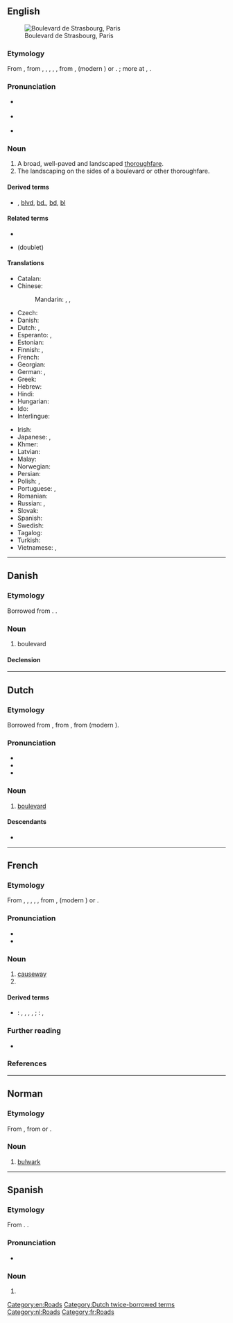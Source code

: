 {{also|Boulevard}}
==English==
[[Image:Paris boulevard de strasbourg.jpg|thumb|Boulevard de Strasbourg, Paris]]

===Etymology===
From {{bor|en|fr|boulevard}}, from {{der|en|frm|boulevard}}, {{m|frm|bollevart}}, {{m|frm|boulevars}}, {{m|frm|bolevers}}, {{m|frm|bollewerc|t=promenade, avenue, rampart}}, from {{der|en|gmh|bolewerc}}, {{m|gmh|bolwerc}} (modern {{cog|de|Bollwerk}}) or {{der|en|dum|bolwerk|t=[[bulwark]], [[bastion]]}}. {{doublet|en|bulwark}}; more at {{m|en|bole}}, {{m|en|work}}.

===Pronunciation===
* {{a|RP}} {{IPA|en|/ˈbuː.ləˌvɑːd/}}
* {{a|US|CA}} {{IPA|en|/ˈbʊləvɑɹd/}}
* {{audio|en|en-ca-boulevard.opus|Audio (CA)}}

===Noun===
{{en-noun}}

# A broad, well-paved and landscaped [[thoroughfare]].
# The landscaping on the sides of a boulevard or other thoroughfare.

====Derived terms====
* {{sense|abbreviation}} {{l|en|blvd.}}, [[blvd]], [[bd.]], [[bd]], [[bl]]

====Related terms====
* {{l|en|boulevardier}}
* {{l|en|bulwark}} (doublet)

====Translations====
{{trans-top|broad, landscaped thoroughfare}}
* Catalan: {{t|ca|bulevard|m}}
* Chinese:
*: Mandarin: {{t+|cmn|林蔭大道|sc=Hani}}, {{t+|cmn|林荫大道|tr=línyīndàdào|sc=Hani}}, {{t+|cmn|大道|tr=dàdào|sc=Hani}}
* Czech: {{t+|cs|bulvár|m}}
* Danish: {{t+|da|boulevard|c}}
* Dutch: {{t+|nl|hoofdweg|m}}, {{t+|nl|boulevard|m}}
* Esperanto: {{t|eo|bulvardo}}, {{t+|eo|aleo}}
* Estonian: {{t|et|puiestee}}
* Finnish: {{t+|fi|bulevardi}}, {{t+|fi|puistokatu}}
* French: {{t+|fr|boulevard|m}}
* Georgian: {{t|ka|ბულვარი|sc=Geor}}
* German: {{t+|de|Boulevard|m}}, {{t+|de|Prachtstraße|f}}
* Greek: {{t+|el|λεωφόρος|f}}
* Hebrew: {{t+|he|שְׂדֵרָה|f|tr=sderá}}
* Hindi: {{t+|hi|मार्ग|m}}
* Hungarian: {{t+|hu|körút}}
* Ido: {{t+|io|bulvardo}}
* Interlingue: {{t|ie|bulevard}}
{{trans-mid}}
* Irish: {{t|ga|búlbhard|m}}
* Japanese: {{t|ja|大通り|tr=おおどおり, ōdōri}}, {{t|ja|ブールバード|tr=būrubādo}}
* Khmer: {{t|km|មហាវិថី|sc=Khmr|tr=mɔhaa vi’tʰǝy}}
* Latvian: {{t|lv|bulvāris|m}}
* Malay: {{t|ms|boulevard}}
* Norwegian: {{t|no|bulevard}}
* Persian: {{t+|fa|بولوار|tr=bulvâr|sc=fa-Arab}}
* Polish: {{t+|pl|bulwar|m}}, {{t+|pl|aleja|f}}
* Portuguese: {{t+|pt|alameda|f}} {{qualifier|Brazil}}, {{t+|pt|bulevar|m}}
* Romanian: {{t+|ro|bulevard|n}}
* Russian: {{t+|ru|бульва́р|m}}, {{t+|ru|проспе́кт|m}}
* Slovak: {{t+|sk|bulvár|m}}
* Spanish: {{t+|es|bulevar|m}}
* Swedish: {{t|sv|bulevard}}
* Tagalog: {{t|tl|bulebar}}
* Turkish: {{t+|tr|bulvar}}
* Vietnamese: {{t+|vi|đại lộ}}, {{t|vi|đường lớn}}
{{trans-bottom}}

[[Category:en:Roads]]

----

==Danish==

===Etymology===
Borrowed from {{bor|da|fr|boulevard}}. {{doublet|da|bolværk}}.

===Noun===
{{da-noun}}

# boulevard

====Declension====
{{da-decl|en|er}}

----

==Dutch==

===Etymology===
Borrowed from {{bor|nl|fr|boulevard}}, from {{der|nl|frm|bolevard}}, from {{der|nl|dum|bolwerc}} (modern {{cog|nl|bolwerk}}).

===Pronunciation===
* {{IPA|nl|/ˌbu.ləˈvaːr/}}
* {{audio|nl|Nl-boulevard.ogg|Audio}}
* {{hyphenation|nl|bou|le|vard}}

===Noun===
{{nl-noun|m|-s|boulevardje}}

# [[#English|boulevard]]

====Descendants====
* {{desc|id|bulevar|bor=1}}

[[Category:Dutch twice-borrowed terms]]
[[Category:nl:Roads]]

----

==French==

===Etymology===
From {{inh|fr|frm|boulevard}}, {{m|frm|bollevart}}, {{m|frm|boulevars}}, {{m|frm|bolevers}}, {{m|frm|bollewerc|t=promenade, avenue, rampart}}, from {{der|fr|gmh|bolewerc}}, {{m|gmh|bolwerc}} (modern {{cog|de|Bollwerk}}) or {{der|fr|dum|bolwerk|t=[[bulwark]], [[bastion]]}}.

===Pronunciation===
* {{fr-IPA}}
* {{audio|fr|Fr-boulevard.ogg|audio}}

===Noun===
{{fr-noun|m}}

# [[causeway]]
# {{l|en|boulevard}}

====Derived terms====
* {{sense|abbreviation}} {{qualifier|Europe}}: {{l|fr|bd}}, {{l|fr|Bd}}, {{l|fr|bld}}, {{l|fr|brd}}, {{l|fr|bvd}}; {{qualifier|Québec}}: {{l|fr|boul.}}, {{l|fr|boul}}

===Further reading===
* {{R:TLFi}}

===References===
{{R:OED}}

[[Category:fr:Roads]]

----

==Norman==

===Etymology===
From {{der|nrf|fro|bollevart||promenade, avenue, rampart}}, from {{der|fr|de|Bollwerk}} or {{der|nrf|dum|-}}.

===Noun===
{{nrf-noun|m}}

# {{lb|nrf|Jersey}} [[bulwark]]

----

==Spanish==

===Etymology===
From {{bor|es|fr|boulevard}}. {{doublet|es|baluarte}}.

===Pronunciation===
* {{es-IPA|boulevard}}

===Noun===
{{es-noun|m}}

# {{l|en|boulevard}}